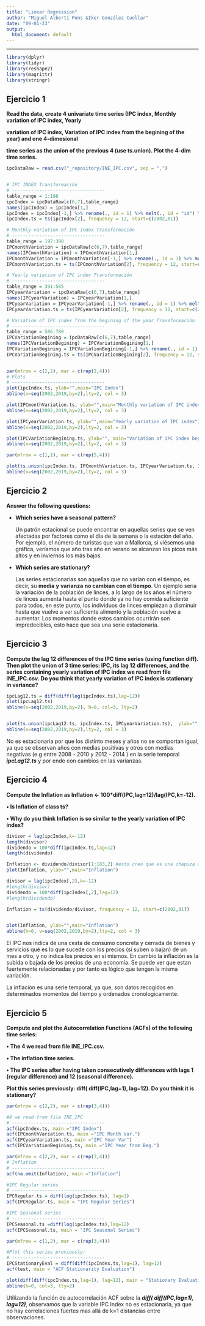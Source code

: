 ```yaml
---
title: "Linear Regression"
author: "Miguel Albertí Pons &Iker González Cuellar"
date: "09-01-23"
output:
  html_document: default
---
```


```{=html}
<style type="text/css">
.main-container {
  max-width: 1500px;
  margin-left: auto;
  margin-right: auto;
}
</style>
```

------------------------------------------------------------------------

```r
library(dplyr)
library(tidyr)
library(reshape2)
library(magrittr)
library(stringr) 
```

## Ejercicio 1

**Read the data, create 4 univariate time series (IPC index, Monthly variation of IPC index, Yearly**

**variation of IPC index, Variation of IPC index from the begining of the year) and one 4-dimesional**

**time series as the union of the previous 4 (use ts.union). Plot the 4-dim time series.**

```r
ipcDataRaw = read.csv("_repository/INE_IPC.csv", sep = ",")


# IPC INDEX Transformación
# ----------------------------------
table_range = 1:196
ipcIndex = ipcDataRaw[c(6,7),table_range]
names(ipcIndex) = ipcIndex[1,]
ipcIndex = ipcIndex[-1,] %>% rename(., id = 1) %>% melt(., id = "id") %>% rename(., date = 2, index = 3) %>% .[,2:3] %>% arrange(., desc(date)) %>% transform(., index = as.double(index), date = as.Date(date))
ipcIndex.ts = ts(ipcIndex[2], frequency = 12, start=c(2002,01))

# Monthly variation of IPC index Transformación
# ----------------------------------
table_range = 197:390
IPCmonthVariation = ipcDataRaw[c(6,7),table_range]
names(IPCmonthVariation) = IPCmonthVariation[1,]
IPCmonthVariation = IPCmonthVariation[-1,] %>% rename(., id = 1) %>% melt(., id = "id") %>% rename(., date = 2, index = 3) %>% .[,2:3]  %>% arrange(., desc(date)) %>% transform(., index = as.double(index), date = as.Date(date))
IPCmonthVariation.ts = ts(IPCmonthVariation[2], frequency = 12, start=c(2002,01))

# Yearly variation of IPC index Transformación
# ----------------------------------
table_range = 391:585
IPCyearVariation = ipcDataRaw[c(6,7),table_range]
names(IPCyearVariation) = IPCyearVariation[1,]
IPCyearVariation = IPCyearVariation[-1,] %>% rename(., id = 1) %>% melt(., id = "id") %>% rename(., date = 2, index = 3) %>% .[,2:3] %>% arrange(., desc(date))%>% transform(., index = as.double(index), date = as.Date(date))
IPCyearVariation.ts = ts(IPCyearVariation[2], frequency = 12, start=c(2002,01))

# Variation of IPC index from the begining of the year Transformación
# ----------------------------------
table_range = 586:780
IPCVariationBegining = ipcDataRaw[c(6,7),table_range]
names(IPCVariationBegining) = IPCVariationBegining[1,]
IPCVariationBegining = IPCVariationBegining[-1,] %>% rename(., id = 1) %>% melt(., id = "id") %>% rename(., date = 2, index = 3) %>% .[,2:3] %>% arrange(., desc(date)) %>% transform(., index = as.double(index), date = as.Date(date))
IPCVariationBegining.ts = ts(IPCVariationBegining[2], frequency = 12, start=c(2002,01))


par(mfrow = c(2,2), mar = c(rep(2,4)))
# Plots
# ----------------------------------
plot(ipcIndex.ts, ylab="",main="IPC Index")
abline(v=seq(2002,2019,by=2),lty=2, col = 3)

plot(IPCmonthVariation.ts, ylab="",main="Monthly variation of IPC index")
abline(v=seq(2002,2019,by=2),lty=2, col = 3)

plot(IPCyearVariation.ts, ylab="",main="Yearly variation of IPC index")
abline(v=seq(2002,2019,by=2),lty=2, col = 3)

plot(IPCVariationBegining.ts, ylab="", main="Variation of IPC index begining year")
abline(v=seq(2002,2019,by=2),lty=2, col = 3)

par(mfrow = c(1,1), mar = c(rep(5,4)))

plot(ts.union(ipcIndex.ts, IPCmonthVariation.ts, IPCyearVariation.ts, IPCVariationBegining.ts),  ylab="", main = "", las = 1)
abline(v=seq(2002,2019,by=2),lty=2, col = 3)


```

## Ejercicio 2

**Answer the following questions:**

-   **Which series have a seasonal pattern?**

    Un patrón estacional se puede encontrar en aquellas series que se ven afectadas por factores como el día de la semana o la estación del año. Por ejemplo, el número de turistas que van a Mallorca, si viésemos una gráfica, veríamos que año tras año en verano se alcanzan los picos más altos y en inviernos los más bajos.

-   **Which series are stationary?**

    Las series estacionarias son aquellas que no varían con el tiempo, es decir, su **media** **y** **varianza** **no cambian con el tiempo**. Un ejemplo sería la variación de la población de linces, a lo largo de los años el número de linces aumenta hasta el punto donde ya no hay comida suficiente para todos, en este punto, los individuos de linces empiezan a disminuir hasta que vuelve a ver suficiente alimento y la población vuelve a aumentar. Los momentos donde estos cambios ocurrirán son impredecibles, esto hace que sea una serie estacionaria.

## Ejercicio 3

**Compute the lag 12 differences of the IPC time series (using function diff). Then plot the union of 3 time series: IPC, its lag 12 differences, and the series containing yearly variation of IPC index we read from file INE_IPC.csv. Do you think that yearly variation of IPC index is stationary in variance?**

```r

ipcLag12.ts = diff(diff(log(ipcIndex.ts),lag=12)) 
plot(ipcLag12.ts)
abline(v=seq(2002,2019,by=2), h=0, col=3, lty=2)


plot(ts.union(ipcLag12.ts, ipcIndex.ts, IPCyearVariation.ts),  ylab="", main = "", las = 1)
abline(v=seq(2002,2019,by=2),lty=2, col = 3)


```

No es estacionaria por que los distinto meses y años no se comportan igual, ya que se observan años con medias positivas y otros con medias negativas (e.g entre 2008 - 2010 y 2012 - 2014 ) en la serie temporal ***ipcLag12.ts*** y por ende con cambios en las varianzas.

## Ejercicio 4

**Compute the Inflation as Inflation \<- 100\*diff(IPC,lag=12)/lag(IPC,k=-12).**

**• Is Inflation of class ts?**

**• Why do you think Inflation is so similar to the yearly variation of IPC index?**

```r

divisor = lag(ipcIndex,k=-12)
length(divisor)
dividendo = 100*diff(ipcIndex.ts,lag=12)
length(dividendo) 

Inflation <- dividendo/divisor[1:183,2] #esto creo que es una chapuza divisor[1:183,2]
plot(Inflation, ylab="",main="Inflation")

```

```r

divisor = lag(ipcIndex[,2],k=-12)
#length(divisor)
dividendo = 100*diff(ipcIndex[,2],lag=12)
#length(dividendo) 

Inflation = ts(dividendo/divisor, frequency = 12, start=c(2002,01))


plot(Inflation, ylab="",main="Inflation")
abline(h=0, v=seq(2002,2019,by=2),lty=2, col = 3)
```

El IPC nos indica de una cesta de consumo concreta y cerrada de bienes y servicios qué es lo que sucede con los precios (si suben o bajan) de un mes a otro, y no indica los precios en sí mismos. En cambio la inflación es la subida o bajada de los precios de una economía. Se puede ver que estan fuertemente relacionadas y por tanto es lógico que tengan la misma variación.

La inflación es una serie temporal, ya que, son datos recogidos en determinados momentos del tiempo y ordenados cronologicamente.

## Ejercicio 5

**Compute and plot the Autocorrelation Functions (ACFs) of the following time series:**

**• The 4 we read from file INE_IPC.csv.**

**• The inflation time series.**

**• The IPC series after having taken consecutively differences with lags 1 (regular difference) and 12 (seasonal difference).**

**Plot this series previously: diff( diff(IPC,lag=1), lag=12). Do you think it is stationary?**

```r
par(mfrow = c(2,2), mar = c(rep(3,4)))

#4 we read from file INE_IPC
# ----------------------------------
acf(ipcIndex.ts, main ="IPC Index")
acf(IPCmonthVariation.ts, main ="IPC Month Var.")
acf(IPCyearVariation.ts, main ="IPC Year Var")
acf(IPCVariationBegining.ts, main ="IPC Year from Beg.")

par(mfrow = c(2,2), mar = c(rep(3,4)))
# Inflation 
# ----------------------------------
acf(na.omit(Inflation), main ="Inflation")

#IPC Regular series
# ----------------------------------
IPCRegular.ts = diff(log(ipcIndex.ts), lag=1)
acf(IPCRegular.ts, main = "IPC Regular Series")

#IPC Seasonal series
# ----------------------------------
IPCSeasonal.ts =diff(log(ipcIndex.ts),lag=12)
acf(IPCSeasonal.ts, main = "IPC Seasonal Series")

par(mfrow = c(1,2), mar = c(rep(3,4)))

#Plot this series previously:
# ----------------------------------
IPCStationaryEval = diff(diff(ipcIndex.ts,lag=1), lag=12)
acf(test, main = "ACF Stationarity Evaluation")

plot(diff(diff(ipcIndex.ts,lag=1), lag=12), main = "Stationary Evaluation")
abline(h=0, col=3, lty=2)
```

Utilizando la función de autocorrelación ACF sobre la ***diff( diff(IPC,lag=1), lag=12)***, observamos que la variable IPC Index no es estacionaria, ya que no hay correlaciones fuertes mas allá de k=1 distancias entre observaciones.
